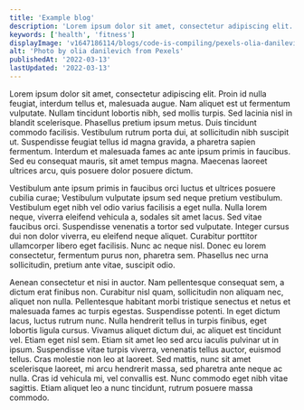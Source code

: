 ```yaml
---
title: 'Example blog'
description: 'Lorem ipsum dolor sit amet, consectetur adipiscing elit. Proin id nulla feugiat, '
keywords: ['health', 'fitness']
displayImage: 'v1647186114/blogs/code-is-compiling/pexels-olia-danilevich-4974915_oytoha.jpg'
alt: 'Photo by olia danilevich from Pexels'
publishedAt: '2022-03-13'
lastUpdated: '2022-03-13'
---
```


Lorem ipsum dolor sit amet, consectetur adipiscing elit. Proin id nulla feugiat, interdum tellus et, malesuada augue. Nam aliquet est ut fermentum vulputate. Nullam tincidunt lobortis nibh, sed mollis turpis. Sed lacinia nisl in blandit scelerisque. Phasellus pretium ipsum metus. Duis tincidunt commodo facilisis. Vestibulum rutrum porta dui, at sollicitudin nibh suscipit ut. Suspendisse feugiat tellus id magna gravida, a pharetra sapien fermentum. Interdum et malesuada fames ac ante ipsum primis in faucibus. Sed eu consequat mauris, sit amet tempus magna. Maecenas laoreet ultrices arcu, quis posuere dolor posuere dictum.

Vestibulum ante ipsum primis in faucibus orci luctus et ultrices posuere cubilia curae; Vestibulum vulputate ipsum sed neque pretium vestibulum. Vestibulum eget nibh vel odio varius facilisis a eget nulla. Nulla lorem neque, viverra eleifend vehicula a, sodales sit amet lacus. Sed vitae faucibus orci. Suspendisse venenatis a tortor sed vulputate. Integer cursus dui non dolor viverra, eu eleifend neque aliquet. Curabitur porttitor ullamcorper libero eget facilisis. Nunc ac neque nisl. Donec eu lorem consectetur, fermentum purus non, pharetra sem. Phasellus nec urna sollicitudin, pretium ante vitae, suscipit odio.

Aenean consectetur et nisi in auctor. Nam pellentesque consequat sem, a dictum erat finibus non. Curabitur nisl quam, sollicitudin non aliquam nec, aliquet non nulla. Pellentesque habitant morbi tristique senectus et netus et malesuada fames ac turpis egestas. Suspendisse potenti. In eget dictum lacus, luctus rutrum nunc. Nulla hendrerit tellus in turpis finibus, eget lobortis ligula cursus. Vivamus aliquet dictum dui, ac aliquet est tincidunt vel. Etiam eget nisl sem. Etiam sit amet leo sed arcu iaculis pulvinar ut in ipsum. Suspendisse vitae turpis viverra, venenatis tellus auctor, euismod tellus. Cras molestie non leo at laoreet. Sed mattis, nunc sit amet scelerisque laoreet, mi arcu hendrerit massa, sed pharetra ante neque ac nulla. Cras id vehicula mi, vel convallis est. Nunc commodo eget nibh vitae sagittis. Etiam aliquet leo a nunc tincidunt, rutrum posuere massa commodo.
